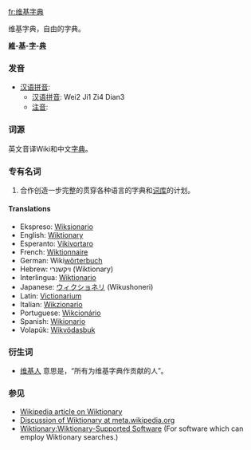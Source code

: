 [[fr:维基字典]]

维基字典，自由的字典。

'''[[維]]-[[基]]-[[字]]-[[典]]'''

=== 发音 ===
*[[汉语拼音]]: 
**[[汉语拼音]]: Wei2 Ji1 Zi4 Dian3
**[[注音]]: 

===词源===
英文音译Wiki和中文[[字典]]。

===专有名词===
# 合作创造一步完整的贯穿各种语言的字典和[[词库]]的计划。

==== Translations ====
*Ekspreso: [[Wiksionario]]
*English: [[Wiktionary]]
*Esperanto: [[Vikivortaro]]
*French: [[Wiktionnaire]]
*German: Wiki[[wörterbuch]]
*Hebrew: ויקשנרי (Wiktionary)
*Interlingua: [[Wiktionario]]
*Japanese: [[ウィクショネリ]] (Wikushoneri)
*Latin: [[Victionarium]]
*Italian: [[Wikzionario]]
*Portuguese: [[Wikcionário]]
*Spanish: [[Wikionario]]
*Volapük: [[Wikvödasbuk]]

===衍生词===
*[[维基人]] 意思是，“所有为维基字典作贡献的人”。

=== 参见 ===
* [[w:Wiktionary|Wikipedia article on Wiktionary]]
* [[m:Wiktionary|Discussion of Wiktionary at meta.wikipedia.org]]
* [[Wiktionary:Wiktionary-Supported Software]]  (For software which can employ Wiktionary searches.)